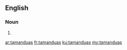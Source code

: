 ==English==

===Noun===
{{head|en|plural}}

# {{plural of|tamandua|lang=en|nocat=1}}

[[ar:tamanduas]]
[[fr:tamanduas]]
[[ku:tamanduas]]
[[my:tamanduas]]
